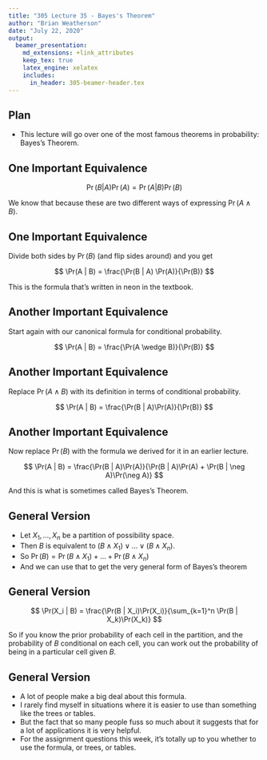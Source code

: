 ```yaml
---
title: "305 Lecture 35 - Bayes's Theorem"
author: "Brian Weatherson"
date: "July 22, 2020"
output: 
  beamer_presentation:
    md_extensions: +link_attributes
    keep_tex: true
    latex_engine: xelatex
    includes:
      in_header: 305-beamer-header.tex
---
```


## Plan

- This lecture will go over one of the most famous theorems in probability: Bayes's Theorem.

## One Important Equivalence

$$
\Pr(B | A) \Pr(A) = \Pr(A | B) \Pr(B)
$$

We know that because these are two different ways of expressing $\Pr(A \wedge B)$.

## One Important Equivalence

Divide both sides by $\Pr(B)$ (and flip sides around) and you get

$$
\Pr(A | B) = \frac{\Pr(B | A) \Pr(A)}{\Pr(B)}
$$

\pause
This is the formula that's written in neon in the textbook.

## Another Important Equivalence

Start again with our canonical formula for conditional probability.

$$
\Pr(A | B) = \frac{\Pr(A \wedge B)}{\Pr(B)}
$$

## Another Important Equivalence

Replace $\Pr(A \wedge B)$ with its definition in terms of conditional probability.

$$
\Pr(A | B) = \frac{\Pr(B | A)\Pr(A)}{\Pr(B)}
$$

## Another Important Equivalence

Now replace $\Pr(B)$ with the formula we derived for it in an earlier lecture.

$$
\Pr(A | B) = \frac{\Pr(B | A)\Pr(A)}{\Pr(B | A)\Pr(A) + \Pr(B | \neg A)\Pr(\neg A)}
$$

And this is what is sometimes called Bayes's Theorem.

## General Version

- Let $X_1, \dots, X_n$ be a partition of possibility space.
- Then $B$ is equivalent to $(B \wedge X_1) \vee \dots \vee (B \wedge X_n)$.
- So $\Pr(B) = \Pr(B \wedge X_1) + \dots + \Pr(B \wedge X_n)$
- And we can use that to get the very general form of Bayes's theorem

## General Version

$$
\Pr(X_i | B) = \frac{\Pr(B | X_i)\Pr(X_i)}{\sum_{k=1}^n \Pr(B | X_k)\Pr(X_k)}
$$

So if you know the prior probability of each cell in the partition, and the probability of $B$ conditional on each cell, you can work out the probability of being in a particular cell given $B$.

## General Version

- A lot of people make a big deal about this formula.
- I rarely find myself in situations where it is easier to use than something like the trees or tables.
- But the fact that so many people fuss so much about it suggests that for a lot of applications it is very helpful.
- For the assignment questions this week, it's totally up to you whether to use the formula, or trees, or tables.
